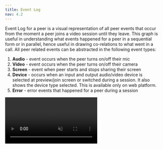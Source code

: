 ```yaml
---
title: Event Log
nav: 4.2
---
```


Event Log for a peer is a visual representation of all peer events that occur from the moment a peer joins a video session until they leave. This graph is useful in understanding what events happened for a peer in a sequential form or in parallel, hence useful in drawing co-relations to what went in a call. All peer related events can be abstracted in the following event types:

1. **Audio** - event occurs when the peer turns on/off their mic  
2. **Video** - event occurs when the peer turns on/off their camera  
3. **Screen** - event when peer starts and stops sharing their screen
4. **Device** - occurs when an input and output  audio/video device is selected at preview/join screen or switched during a session. It also shows the device type selected. This is available only on web platform.
5. **Error** - error events that happened for a peer during a session


<video loop="true" autoplay="true" id="vid" muted>
<source src="/docs/guides/event-log.mp4" type="video/mp4" />
</video>

